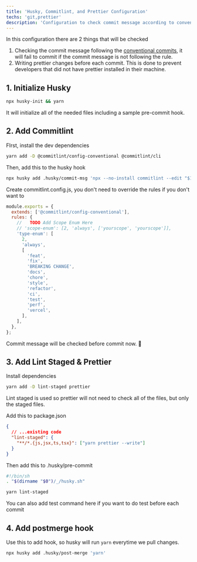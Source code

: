 ```yaml
---
title: 'Husky, Commitlint, and Prettier Configuration'
techs: 'git,prettier'
description: 'Configuration to check commit message according to conventional commits, and run prettier pre-commit'
---
```


In this configuration there are 2 things that will be checked

1. Checking the commit message following the [conventional commits](https://theodorusclarence.com/library/conventional-commit-readme), it will fail to commit if the commit message is not following the rule.
2. Writing prettier changes before each commit. This is done to prevent developers that did not have prettier installed in their machine.

## 1. Initialize Husky

```bash
npx husky-init && yarn
```

It will initialize all of the needed files including a sample pre-commit hook.

## 2. Add Commitlint

FIrst, install the dev dependencies

```bash
yarn add -D @commitlint/config-conventional @commitlint/cli
```

Then, add this to the husky hook

```bash
npx husky add .husky/commit-msg 'npx --no-install commitlint --edit "$1"'
```

Create commitlint.config.js, you don't need to override the rules if you don't want to

```js
module.exports = {
  extends: ['@commitlint/config-conventional'],
  rules: {
    //   TODO Add Scope Enum Here
    // 'scope-enum': [2, 'always', ['yourscope', 'yourscope']],
    'type-enum': [
      2,
      'always',
      [
        'feat',
        'fix',
        'BREAKING CHANGE',
        'docs',
        'chore',
        'style',
        'refactor',
        'ci',
        'test',
        'perf',
        'vercel',
      ],
    ],
  },
};
```

Commit message will be checked before commit now. 🚀

## 3. Add Lint Staged & Prettier

Install dependencies

```bash
yarn add -D lint-staged prettier
```

Lint staged is used so prettier will not need to check all of the files, but only the staged files.

Add this to package.json

```json
{
  // ...existing code
  "lint-staged": {
    "**/*.{js,jsx,ts,tsx}": ["yarn prettier --write"]
  }
}
```

Then add this to .husky/pre-commit

```bash
#!/bin/sh
. "$(dirname "$0")/_/husky.sh"

yarn lint-staged
```

You can also add test command here if you want to do test before each commit

## 4. Add postmerge hook

Use this to add hook, so husky will run `yarn` everytime we pull changes.

```bash
npx husky add .husky/post-merge 'yarn'
```
